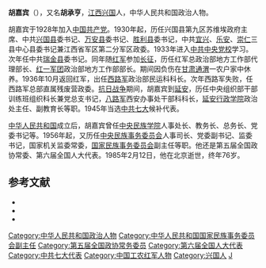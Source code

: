 '''胡嘉宾'''（{{bd|1908年|12月|1985年|2月12日}}），又名'''胡承亨'''，[[江西|江西]][[兴国县|兴国]]人，中华人民共和国政治人物。

胡嘉宾于1928年加入[[中国共产党|中国共产党]]。1930年起，历任兴国县第九区苏维埃政府主席、中共[[兴国县|兴国县]]委书记、[[万安县|万安县]]委书记、[[胜利县_(中央苏区)|胜利县]]委书记，中共[[宜兴|宜兴]]、[[乐安|乐安]]、[[崇仁|崇仁]]三县中心县委书记兼江西省军区第二分军区政委。1933年进入[[中共中央党校|中共中央党校]]学习。次年任中共[[瑞金县|瑞金县]]委书记。同年随[[红军|红军]]参加[[长征|长征]]，历任红军总政治部地方工作部代理部长、[[红一军团|红一军团]]政治部地方工作部部长。期间因负伤在[[甘肃|甘肃]][[通渭|通渭]]一农户家中休养。1936年10月返回红军，出任[[中国工农红军西路军|西路军]]政治部民运科科长。次年西路军失败，任西路军总部直属残废营政委。[[抗日战争|抗日战争]]期间，胡嘉宾到[[延安|延安]]，历任中央组织部干部训练班组织科长兼党总支书记，[[八路军|八路军]]西安办事处干部科科长，[[延安行政学院|延安行政学院]]政治处主任、副教育长等职。1945年当选[[中共七大|中共七大]]候补代表。

[[中华人民共和国|中华人民共和国]]成立后，胡嘉宾曾任[[中央民族学院|中央民族学院]]人事处长、教务长、总务长、党委书记等。1956年起，又历任[[中央民族事务委员会|中央民族事务委员会]]人事司长、党委副书记、监委书记，国家机关监委常委，[[国家民族事务委员会|国家民族事务委员会]]副主任等职。他还是第五届全国政协常委、第六届全国人大代表。1985年2月12日，他在北京逝世，终年76岁。

== 参考文献 ==
{{ReflistF}}
* {{cite book|title=《中国红军人物志》|author=王健英|publisher=广东人民出版社|year=2000}}
* {{cite book|title=《兴国县人物志》|editor=兴国县地方志编纂委员会办公室|publisher=五洲文明出版社|year=2005}}
* {{cite web|url=http://cped.nccu.edu.tw/node/1142899|title=胡嘉賓|work=中共政治菁英資料庫|access-date=2016-04-12|archive-date=2017-03-06|archive-url=https://web.archive.org/web/20170306113451/http://cped.nccu.edu.tw/node/1142899|dead-url=no}}
{{ReflistH}}

{{DEFAULTSORT:Hu胡}}
[[Category:中华人民共和国政治人物|Category:中华人民共和国政治人物]]
[[Category:中华人民共和国国家民族事务委员会副主任|Category:中华人民共和国国家民族事务委员会副主任]]
[[Category:第五届全国政协常务委员|Category:第五届全国政协常务委员]]
[[Category:第六届全国人大代表|Category:第六届全国人大代表]]
[[Category:中共七大代表|Category:中共七大代表]]
[[Category:中国工农红军人物|Category:中国工农红军人物]]
[[Category:兴国人|Category:兴国人]]
[[Category:胡姓|J]]